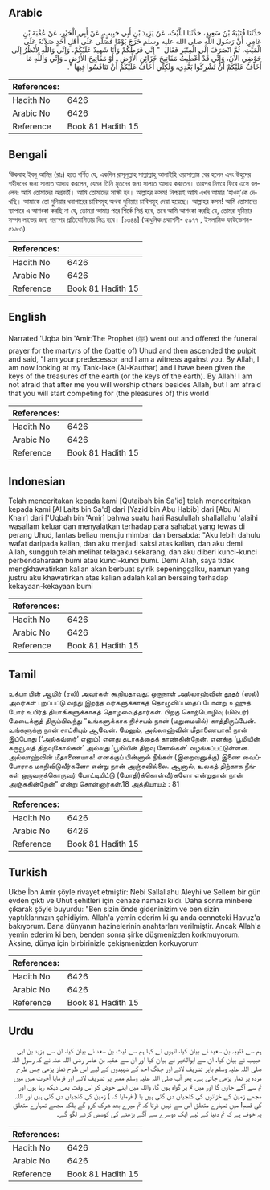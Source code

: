## Arabic


<div dir="rtl" lang="ar" style={{fontSize:'larger',backgroundColor:'#f8f9fa',padding:20}}>
حَدَّثَنَا قُتَيْبَةُ بْنُ سَعِيدٍ، حَدَّثَنَا اللَّيْثُ، عَنْ يَزِيدَ بْنِ أَبِي حَبِيبٍ، عَنْ أَبِي الْخَيْرِ، عَنْ عُقْبَةَ بْنِ عَامِرٍ، أَنَّ رَسُولَ اللَّهِ صلى الله عليه وسلم خَرَجَ يَوْمًا فَصَلَّى عَلَى أَهْلِ أُحُدٍ صَلاَتَهُ عَلَى الْمَيِّتِ، ثُمَّ انْصَرَفَ إِلَى الْمِنْبَرِ فَقَالَ ‏ "‏ إِنِّي فَرَطُكُمْ وَأَنَا شَهِيدٌ عَلَيْكُمْ، وَإِنِّي وَاللَّهِ لأَنْظُرُ إِلَى حَوْضِي الآنَ، وَإِنِّي قَدْ أُعْطِيتُ مَفَاتِيحَ خَزَائِنِ الأَرْضِ ـ أَوْ مَفَاتِيحَ الأَرْضِ ـ وَإِنِّي وَاللَّهِ مَا أَخَافُ عَلَيْكُمْ أَنْ تُشْرِكُوا بَعْدِي، وَلَكِنِّي أَخَافُ عَلَيْكُمْ أَنْ تَنَافَسُوا فِيهَا ‏"‏‏.‏
</div>
<div style={{backgroundColor:'#f8f9fa',padding:20, marginBottom: 10}}><table> <thead> <tr> <th>References:</th> <th></th> </tr> </thead> <tbody><tr><td>Hadith No</td><td>6426</td></tr><tr><td>Arabic No</td><td>6426</td></tr><tr><td>Reference</td><td>Book 81 Hadith 15</td></tr></tbody></table></div>

## Bengali


<div dir="ltr" lang="bn" style={{fontSize:'larger',backgroundColor:'#f8f9fa',padding:20}}>
‘উকবাহ ইবনু আমির (রাঃ) হতে বর্ণিত যে, একদিন রাসূলুল্লাহ্ সাল্লাল্লাহু আলাইহি ওয়াসাল্লাম বের হলেন এবং উহুদের শহীদদের জন্য সালাত আদায় করলেন, যেমন তিনি মৃতদের জন্য সালাত আদায় করতেন। তারপর মিম্বরে ফিরে এসে বললেনঃ আমি তোমাদের অগ্রবর্তী। আমি তোমাদের সাক্ষী হব। আল্লাহর কসম! নিশ্চয়ই আমি এখন আমার ‘হাওয্’কে দেখছি। আমাকে তো দুনিয়ার ধনাগারের চাবিসমূহ অথবা দুনিয়ার চাবিসমূহ দেয়া হয়েছে। আল্লাহর কসম! আমি তোমাদের ব্যাপারে এ আশংকা করছি না যে, তোমরা আমার পরে শির্কে লিপ্ত হবে, তবে আমি আশংকা করছি যে, তোমরা দুনিয়ার সম্পদ লাভের জন্য পরস্পর প্রতিযোগিতায় লিপ্ত হবে। [১৩৪৪] (আধুনিক প্রকাশনী- ৫৯৭৭ , ইসলামিক ফাউন্ডেশন- ৫৯৮৩)
</div>
<div style={{backgroundColor:'#f8f9fa',padding:20, marginBottom: 10}}><table> <thead> <tr> <th>References:</th> <th></th> </tr> </thead> <tbody><tr><td>Hadith No</td><td>6426</td></tr><tr><td>Arabic No</td><td>6426</td></tr><tr><td>Reference</td><td>Book 81 Hadith 15</td></tr></tbody></table></div>

## English


<div dir="ltr" lang="en" style={{fontSize:'larger',backgroundColor:'#f8f9fa',padding:20}}>
Narrated 'Uqba bin 'Amir:The Prophet (ﷺ) went out and offered the funeral prayer for the martyrs of the (battle of) Uhud and then ascended the pulpit and said, "I am your predecessor and I am a witness against you. By Allah, I am now looking at my Tank-lake (Al-Kauthar) and I have been given the keys of the treasures of the earth (or the keys of the earth). By Allah! I am not afraid that after me you will worship others besides Allah, but I am afraid that you will start competing for (the pleasures of) this world
</div>
<div style={{backgroundColor:'#f8f9fa',padding:20, marginBottom: 10}}><table> <thead> <tr> <th>References:</th> <th></th> </tr> </thead> <tbody><tr><td>Hadith No</td><td>6426</td></tr><tr><td>Arabic No</td><td>6426</td></tr><tr><td>Reference</td><td>Book 81 Hadith 15</td></tr></tbody></table></div>

## Indonesian


<div dir="ltr" lang="id" style={{fontSize:'larger',backgroundColor:'#f8f9fa',padding:20}}>
Telah menceritakan kepada kami [Qutaibah bin Sa'id] telah menceritakan kepada kami [Al Laits bin Sa'd] dari [Yazid bin Abu Habib] dari [Abu Al Khair] dari ['Uqbah bin 'Amir] bahwa suatu hari Rasulullah shallallahu 'alaihi wasallam keluar dan menyalatkan terhadap para sahabat yang tewas di perang Uhud, lantas beliau menuju mimbar dan bersabda: "Aku lebih dahulu wafat daripada kalian, dan aku menjadi saksi atas kalian, dan aku demi Allah, sungguh telah melihat telagaku sekarang, dan aku diberi kunci-kunci perbendaharaan bumi atau kunci-kunci bumi. Demi Allah, saya tidak mengkhawatirkan kalian akan berbuat syirik sepeninggalku, namun yang justru aku khawatirkan atas kalian adalah kalian bersaing terhadap kekayaan-kekayaan bumi
</div>
<div style={{backgroundColor:'#f8f9fa',padding:20, marginBottom: 10}}><table> <thead> <tr> <th>References:</th> <th></th> </tr> </thead> <tbody><tr><td>Hadith No</td><td>6426</td></tr><tr><td>Arabic No</td><td>6426</td></tr><tr><td>Reference</td><td>Book 81 Hadith 15</td></tr></tbody></table></div>

## Tamil


<div dir="ltr" lang="ta" style={{fontSize:'larger',backgroundColor:'#f8f9fa',padding:20}}>
உக்பா பின் ஆமிர் (ரலி) அவர்கள் கூறியதாவது: ஒருநாள் அல்லாஹ்வின் தூதர் (ஸல்) அவர்கள் புறப்பட்டு வந்து இறந்த வர்களுக்காகத் தொழுவிப்பதைப் போன்று உஹுத் போர் உயிர்த் தியாகிகளுக்காகத் தொழவைத்தார்கள். பிறகு சொற்பொழிவு (மிம்பர்) மேடைக்குத் திரும்பிவந்து “உங்களுக்காக நிச்சயம் நான் (மறுமையில்) காத்திருப்பேன். உங்களுக்கு நான் சாட்சியும் ஆவேன். மேலும், அல்லாஹ்வின் மீதாணையாக! நான் இப்போது (‘அல்கவ்ஸர்’ எனும்) எனது தடாகத்தைக் காண்கின்றேன். எனக்கு ‘பூமியின் கருவூலத் திறவுகோல்கள்’ அல்லது ‘பூமியின் திறவு கோல்கள்’ வழங்கப்பட்டுள்ளன. அல்லாஹ்வின் மீதாணையாக! எனக்குப் பின்னால் நீங்கள் (இறைவனுக்கு) இணை வைப்போராக மாறிவிடுவீர்களோ என்று நான் அஞ்சவில்லை. ஆனால், உலகத் திற்காக நீங்கள் ஒருவருக்கொருவர் போட்டியிட்டு (மோதி)க்கொள்வீர்களோ என்றுதான் நான் அஞ்சுகின்றேன்” என்று சொன்னார்கள்.18 அத்தியாயம் : 81
</div>
<div style={{backgroundColor:'#f8f9fa',padding:20, marginBottom: 10}}><table> <thead> <tr> <th>References:</th> <th></th> </tr> </thead> <tbody><tr><td>Hadith No</td><td>6426</td></tr><tr><td>Arabic No</td><td>6426</td></tr><tr><td>Reference</td><td>Book 81 Hadith 15</td></tr></tbody></table></div>

## Turkish


<div dir="ltr" lang="tr" style={{fontSize:'larger',backgroundColor:'#f8f9fa',padding:20}}>
Ukbe İbn Amir şöyle rivayet etmiştir: Nebi Sallallahu Aleyhi ve Sellem bir gün evden çıktı ve Uhut şehitleri için cenaze namazı kıldı. Daha sonra minbere çıkarak şöyle buyurdu: "Ben sizin önde gideninizim ve ben sizin yaptıklarınızın şahidiyim. Allah'a yemin ederim ki şu anda cenneteki Havuz'a bakıyorum. Bana dünyanın hazinelerinin anahtarları verilmiştir. Ancak Allah'a yemin ederim ki ben, benden sonra şirke düşmenizden korkmuyorum. Aksine, dünya için birbirinizle çekişmenizden korkuyorum
</div>
<div style={{backgroundColor:'#f8f9fa',padding:20, marginBottom: 10}}><table> <thead> <tr> <th>References:</th> <th></th> </tr> </thead> <tbody><tr><td>Hadith No</td><td>6426</td></tr><tr><td>Arabic No</td><td>6426</td></tr><tr><td>Reference</td><td>Book 81 Hadith 15</td></tr></tbody></table></div>

## Urdu


<div dir="rtl" lang="ur" style={{fontSize:'larger',backgroundColor:'#f8f9fa',padding:20}}>
ہم سے قتیبہ بن سعید نے بیان کیا، انہوں نے کہا ہم سے لیث بن سعد نے بیان کیا، ان سے یزید بن ابی حبیب نے بیان کیا، ان سے ابوالخیر نے بیان کیا اور ان سے عقبہ بن عامر رضی اللہ عنہ نے کہ رسول اللہ صلی اللہ علیہ وسلم باہر تشریف لائے اور جنگ احد کے شہیدوں کے لیے اس طرح نماز پڑھی جس طرح مردہ پر نماز پڑھی جاتی ہے۔ پھر آپ صلی اللہ علیہ وسلم ممبر پر تشریف لائے اور فرمایا آخرت میں میں تم سے آگے جاؤں گا اور میں تم پر گواہ ہوں گا، واللہ میں اپنے حوض کو اس وقت بھی دیکھ رہا ہوں اور مجھے زمین کے خزانوں کی کنجیاں دی گئی ہیں یا ( فرمایا کہ ) زمین کی کنجیاں دی گئی ہیں اور اللہ کی قسم! میں تمہارے متعلق اس سے نہیں ڈرتا کہ تم میرے بعد شرک کرو گے بلکہ مجھے تمہارے متعلق یہ خوف ہے کہ تم دنیا کے لیے ایک دوسرے سے آگے بڑھنے کی کوشش کرنے لگو گے۔
</div>
<div style={{backgroundColor:'#f8f9fa',padding:20, marginBottom: 10}}><table> <thead> <tr> <th>References:</th> <th></th> </tr> </thead> <tbody><tr><td>Hadith No</td><td>6426</td></tr><tr><td>Arabic No</td><td>6426</td></tr><tr><td>Reference</td><td>Book 81 Hadith 15</td></tr></tbody></table></div>